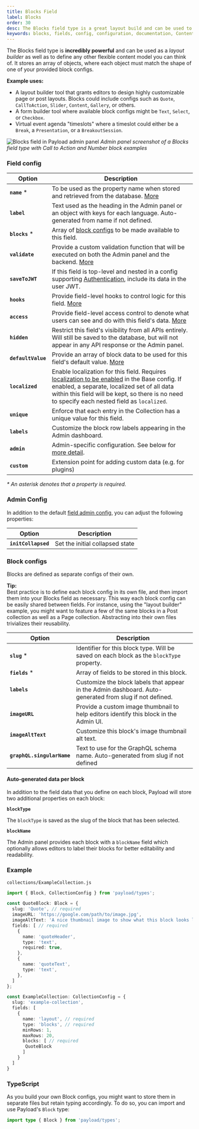 ```yaml
---
title: Blocks Field
label: Blocks
order: 30
desc: The Blocks field type is a great layout build and can be used to construct any flexible content model. Learn how to use Block fields, see examples and options.
keywords: blocks, fields, config, configuration, documentation, Content Management System, cms, headless, javascript, node, react, express
---
```


<Banner >
  The Blocks field type is <strong>incredibly powerful</strong> and can be used as a <em>layout builder</em> as well as to define any other flexible content model you can think of. It stores an array of objects, where each object must match the shape of one of your provided block configs.
</Banner>

**Example uses:**

- A layout builder tool that grants editors to design highly customizable page or post layouts. Blocks could include configs such as `Quote`, `CallToAction`, `Slider`, `Content`, `Gallery`, or others.
- A form builder tool where available block configs might be `Text`, `Select`, or `Checkbox`.
- Virtual event agenda "timeslots" where a timeslot could either be a `Break`, a `Presentation`, or a `BreakoutSession`.

![Blocks field in Payload admin panel](https://payloadcms.com/images/docs/fields/blocks.jpg)
*Admin panel screenshot of a Blocks field type with Call to Action and Number block examples*


### Field config

| Option                  | Description                                                                                                                                                                                                                                                                        |
|-------------------------|------------------------------------------------------------------------------------------------------------------------------------------------------------------------------------------------------------------------------------------------------------------------------------|
| **`name`** *            | To be used as the property name when stored and retrieved from the database. [More](/docs/fields/overview#field-names)                                                                                                                                                             |
| **`label`**             | Text used as the heading in the Admin panel or an object with keys for each language. Auto-generated from name if not defined.                                                                                                                                                                                                                                              |
| **`blocks`** *          | Array of [block configs](/docs/fields/blocks#block-configs) to be made available to this field.                                                                                                                                                                                    |
| **`validate`**          | Provide a custom validation function that will be executed on both the Admin panel and the backend. [More](/docs/fields/overview#validation)                                                                                                                                       |
| **`saveToJWT`**         | If this field is top-level and nested in a config supporting [Authentication](/docs/authentication/config), include its data in the user JWT.                                                                                                                                      |
| **`hooks`**             | Provide field-level hooks to control logic for this field. [More](/docs/fields/overview#field-level-hooks)                                                                                                                                                                         |
| **`access`**            | Provide field-level access control to denote what users can see and do with this field's data. [More](/docs/fields/overview#field-level-access-control)                                                                                                                            |
| **`hidden`**            | Restrict this field's visibility from all APIs entirely. Will still be saved to the database, but will not appear in any API response or the Admin panel.                                                                                                                          |
| **`defaultValue`**      | Provide an array of block data to be used for this field's default value. [More](/docs/fields/overview#default-values)                                                                                                                                                             |
| **`localized`**         | Enable localization for this field. Requires [localization to be enabled](/docs/configuration/localization) in the Base config. If enabled, a separate, localized set of all data within this field will be kept, so there is no need to specify each nested field as `localized`. || **`required`**       | Require this field to have a value. |
| **`unique`**            | Enforce that each entry in the Collection has a unique value for this field.                                                                                                                                                                                                       |
| **`labels`**            | Customize the block row labels appearing in the Admin dashboard.                                                                                                                                                                                                                   |
| **`admin`**             | Admin-specific configuration. See below for [more detail](#admin-config).                                                                                                                                                                                                          |
| **`custom`**            | Extension point for adding custom data (e.g. for plugins)                                                                                                                                                                                                                          |

*\* An asterisk denotes that a property is required.*

### Admin Config

In addition to the default [field admin config](/docs/fields/overview#admin-config), you can adjust the following properties:

| Option                 | Description                     |
| ---------------------- | ------------------------------- |
| **`initCollapsed`**    | Set the initial collapsed state |

### Block configs

Blocks are defined as separate configs of their own.

<Banner type="success">
  <strong>Tip:</strong><br />
  Best practice is to define each block config in its own file, and then import them into your Blocks field as necessary. This way each block config can be easily shared between fields. For instance, using the "layout builder" example, you might want to feature a few of the same blocks in a Post collection as well as a Page collection. Abstracting into their own files trivializes their reusability.
</Banner>

| Option                     | Description                                                                                             |
|----------------------------|---------------------------------------------------------------------------------------------------------|
| **`slug`** *               | Identifier for this block type. Will be saved on each block as the `blockType` property.                |
| **`fields`** *             | Array of fields to be stored in this block.                                                             |
| **`labels`**               | Customize the block labels that appear in the Admin dashboard. Auto-generated from slug if not defined. |
| **`imageURL`**             | Provide a custom image thumbnail to help editors identify this block in the Admin UI.                   |
| **`imageAltText`**         | Customize this block's image thumbnail alt text.                                                        |
| **`graphQL.singularName`** | Text to use for the GraphQL schema name. Auto-generated from slug if not defined                        |

#### Auto-generated data per block

In addition to the field data that you define on each block, Payload will store two additional properties on each block:

**`blockType`**

The `blockType` is saved as the slug of the block that has been selected.

**`blockName`**

The Admin panel provides each block with a `blockName` field which optionally allows editors to label their blocks for better editability and readability.

### Example

`collections/ExampleCollection.js`
```ts
import { Block, CollectionConfig } from 'payload/types';

const QuoteBlock: Block = {
  slug: 'Quote', // required
  imageURL: 'https://google.com/path/to/image.jpg',
  imageAltText: 'A nice thumbnail image to show what this block looks like',
  fields: [ // required
    {
      name: 'quoteHeader',
      type: 'text',
      required: true,
    },
    {
      name: 'quoteText',
      type: 'text',
    },
  ]
};

const ExampleCollection: CollectionConfig = {
  slug: 'example-collection',
  fields: [
    {
      name: 'layout', // required
      type: 'blocks', // required
      minRows: 1,
      maxRows: 20,
      blocks: [ // required
       QuoteBlock
      ]
    }
  ]
}

```

### TypeScript

As you build your own Block configs, you might want to store them in separate files but retain typing accordingly. To do so, you can import and use Payload's `Block` type:

```ts
import type { Block } from 'payload/types';

```
